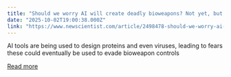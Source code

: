 ```yaml
---
title: "Should we worry AI will create deadly bioweapons? Not yet, but one day"
date: "2025-10-02T19:00:38.000Z"
link: "https://www.newscientist.com/article/2498478-should-we-worry-ai-will-create-deadly-bioweapons-not-yet-but-one-day/?utm_campaign=RSS%7CNSNS&utm_source=NSNS&utm_medium=RSS&utm_content=technology"
---
```


AI tools are being used to design proteins and even viruses, leading to fears these could eventually be used to evade bioweapon controls

[Read more](https://www.newscientist.com/article/2498478-should-we-worry-ai-will-create-deadly-bioweapons-not-yet-but-one-day/?utm_campaign=RSS%7CNSNS&utm_source=NSNS&utm_medium=RSS&utm_content=technology)
